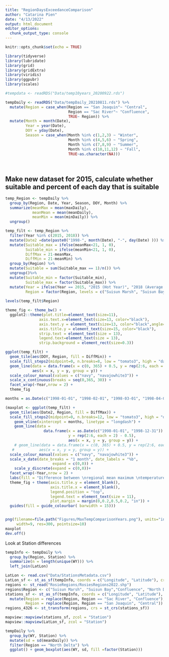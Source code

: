 ```yaml
---
title: "RegionDaysExceedanceComparison"
author: "Catarina Pien"
date: "4/13/2022"
output: html_document
editor_options: 
  chunk_output_type: console
---
```


```r
knitr::opts_chunk$set(echo = TRUE)
```

```r
library(tidyverse)
library(lubridate)
library(grid)
library(gridExtra)
library(viridis)
library(ggpubr)
library(scales)
```

```r
#tempdata <- readRDS("Data/temp10years_20200922.rds")

tempDaily <- readRDS("Data/tempDaily_20210811.rds") %>%
  mutate(Region = case_when(Region == "San Joaquin"~ "Central",
                            Region == "Sac River"~ "Confluence",
                            TRUE~ Region)) %>%
  mutate(Month = month(Date),
         Year = year(Date),
         DOY = yday(Date),
         Season = case_when(Month %in% c(1,2,3) ~ "Winter",
                            Month %in% c(4,5,6) ~ "Spring",
                            Month %in% c(7,8,9) ~ "Summer",
                            Month %in% c(10,11,12) ~ "Fall",
                            TRUE~as.character(NA)))
         
         

```

## Make new dataset for 2015, calculate whether suitable and percent of each day that is suitable
```r
temp_Region <- tempDaily %>%
  group_by(Region, Date, Year, Season, DOY, Month) %>%
  summarize(meanMax = mean(maxDaily),
            meanMean = mean(meanDaily),
            meanMin = mean(minDaily)) %>%
  ungroup()

temp_filt <- temp_Region %>%
  filter(Year %in% c(2015, 2018)) %>%
  mutate(Date2 =date(paste0("1998-", month(Date), "-", day(Date) ))) %>%
  mutate(Suitable_max = ifelse(meanMax<21, 1, 0),
         Suitable_min = ifelse(meanMin<21, 1, 0),
         DiffMax = 21-meanMax,
         DiffMin = 21-meanMin) %>%
  group_by(Region) %>%
  mutate(Suitable = sum(Suitable_max == 1)/n()) %>%
  ungroup()%>%
  mutate(Suitable_min = factor(Suitable_min),
         Suitable_max = factor(Suitable_max)) %>%
  mutate(Year = ifelse(Year == 2015, "2015 (Hot Year)", "2018 (Average Year)"),
         Region = factor(Region, levels = c("Suisun Marsh", "Suisun Bay","South", "Central","Confluence","North Delta")))
  
levels(temp_filt$Region)
```

```r
theme_fig <- theme_bw() + 
  ggplot2::theme(plot.title=element_text(size=11), 
               axis.text.x=element_text(size=13, color="black"), 
               axis.text.y = element_text(size=13, color="black",angle=45), 
               axis.title.y = element_text(size=15, color="black"),
               strip.text = element_text(size = 13),
               legend.text=element_text(size = 13),
               strip.background = element_rect(size=0.3)) 
```

```r

ggplot(temp_filt) + 
  geom_tile(aes(DOY, Region, fill = DiffMin)) +
  scale_fill_steps2(midpoint=0, n.breaks=8, low = "tomato3", high = "darkblue")+
  geom_line(data = data.frame(x = c(0, 365) + 0.5, y = rep(2:6, each = 2) - 0.5),
            aes(x = x, y = y, group = y)) +
  scale_colour_manual(values = c("navy", "navajowhite3")) + 
  scale_x_continuous(breaks = seq(0,365, 30)) +
  facet_wrap(~Year,nrow = 2) +
  theme_fig 

months = as.Date(c("1998-01-01", "1998-02-01", "1998-03-01", "1998-04-01","1998-05-01", "1998-06-01","1998-07-01", "1998-08-01","1998-09-01", "1998-10-01","1998-11-01", "1998-12-01", "1998-12-31"))

(maxplot <- ggplot(temp_filt) + 
  geom_tile(aes(Date2, Region, fill = DiffMax)) +
  scale_fill_steps2(midpoint=0, n.breaks=12, low = "tomato3", high = "darkblue")+
    geom_vline(xintercept = months, linetype = "longdash") + 
    geom_line(data = 
                 data.frame(x = as.Date(c("1998-01-01", "1998-12-31")) + 0.5,
                            y = rep(2:6, each = 2) - 0.5),   
                            aes(x = x, y = y, group = y)) +
    # geom_line(data = data.frame(x = c(0, 365) + 0.5, y = rep(2:6, each = 2) - 0.5),
   #           aes(x = x, y = y, group = y)) +
  scale_colour_manual(values = c("navy", "navajowhite3")) +
  scale_x_date(date_breaks = "1 month", date_labels = "%b",
                     expand = c(0,0)) +
    scale_y_discrete(expand = c(0,0))+
  facet_wrap(~Year,nrow = 2) +
  labs(fill = "Difference between \nregional mean maximum \ntemperature and 21°C") + 
  theme_fig + theme(axis.title.y = element_blank(),
                    axis.title.x = element_blank(),
                    legend.position = "top",
                    legend.text = element_text(size = 11),
                    plot.margin = margin(0,0.2,0.5,0.2, "in")) +
  guides(fill = guide_colourbar( barwidth = 15)))



```

```r
png(filename=file.path("Figures/MaxTempComparisonYears.png"), units="in",type="cairo", bg="white", height=6, 
     width=9, res=300, pointsize=10)
maxplot
dev.off()
```

Look at Station differences
```r
tempInfo <- tempDaily %>%
  group_by(Region, Station) %>%
  summarize(n = length(unique(WY))) %>%
  left_join(LatLon)

LatLon <- read.csv("Data/StationsMetadata.csv")
LatLon_sf <- st_as_sf(tempInfo, coords = c("Longitude", "Latitude"), crs = 4326)
regions <- st_read("RosieRegions/RosiesRegions2022.shp")
regions$Region <- c("Suisun Marsh", "Suisun Bay","Confluence", "North Delta", "Far North", "Central" , "South") 
stations_sf <- st_as_sf(tempInfo, coords = c("Longitude", "Latitude"), crs = 4326) %>%
  mutate(Region = replace(Region, Region == "Sac River", "Confluence"),
         Region = replace(Region, Region == "San Joaquin", "Central"))
regions_4326 <- st_transform(regions, crs = st_crs(stations_sf))

mapview::mapview(stations_sf, zcol = "Station")
mapview::mapview(LatLon_sf, zcol = "Station")

tempDaily %>%
  group_by(WY, Station) %>%
  mutate(sd = sd(meanDaily)) %>%
  filter(Region == "North Delta") %>%
  ggplot() + geom_boxplot(aes(WY, sd, fill =factor(Station)))
```

